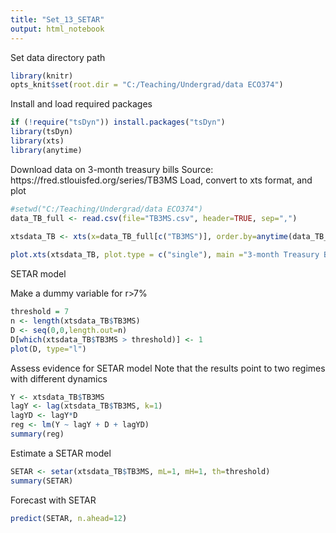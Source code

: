 ```yaml
---
title: "Set_13_SETAR"
output: html_notebook
---
```


Set data directory path
```r
library(knitr)
opts_knit$set(root.dir = "C:/Teaching/Undergrad/data ECO374")
```

Install and load required packages
```r
if (!require("tsDyn")) install.packages("tsDyn")
library(tsDyn)
library(xts)
library(anytime)
```

Download data on 3-month treasury bills
Source: https://fred.stlouisfed.org/series/TB3MS
Load, convert to xts format, and plot
```r
#setwd("C:/Teaching/Undergrad/data ECO374")
data_TB_full <- read.csv(file="TB3MS.csv", header=TRUE, sep=",")

xtsdata_TB <- xts(x=data_TB_full[c("TB3MS")], order.by=anytime(data_TB_full$DATE))
 
plot.xts(xtsdata_TB, plot.type = c("single"), main ="3-month Treasury Bill interest rate" , legend.loc = "topleft", grid.col="lightgray")
```

SETAR model

Make a dummy variable for r>7%
```r
threshold = 7
n <- length(xtsdata_TB$TB3MS)
D <- seq(0,0,length.out=n)
D[which(xtsdata_TB$TB3MS > threshold)] <- 1 
plot(D, type="l")
```

Assess evidence for SETAR model
Note that the results point to two regimes with different dynamics
```r
Y <- xtsdata_TB$TB3MS
lagY <- lag(xtsdata_TB$TB3MS, k=1)
lagYD <- lagY*D
reg <- lm(Y ~ lagY + D + lagYD)
summary(reg)
```

Estimate a SETAR model
```r
SETAR <- setar(xtsdata_TB$TB3MS, mL=1, mH=1, th=threshold)
summary(SETAR)
```

Forecast with SETAR
```r
predict(SETAR, n.ahead=12)
```

